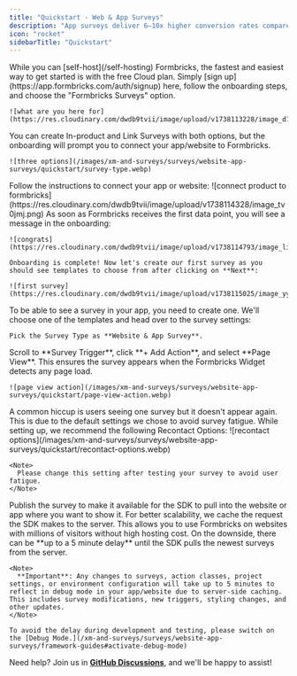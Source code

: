 ```yaml
---
title: "Quickstart - Web & App Surveys"
description: "App surveys deliver 6–10x higher conversion rates compared to email surveys. If you are new to Formbricks, follow the steps in this guide to launch a survey in your web or mobile app (React Native) within 10–15 minutes."
icon: "rocket"
sidebarTitle: "Quickstart"
---
```


<Steps>
  <Step title="Create a Formbricks cloud account">
    While you can [self-host](/self-hosting) Formbricks, the fastest and easiest way to get started is with the free Cloud plan. Simply [sign up](https://app.formbricks.com/auth/signup) here, follow the onboarding steps, and choose the "Formbricks Surveys" option.
    
    ![what are you here for](https://res.cloudinary.com/dwdb9tvii/image/upload/v1738113228/image_d11uiy.png)
  </Step>

  <Step title="Choose 'In-product surveys'">
    You can create In-product and Link Surveys with both options, but the onboarding will prompt you to connect your app/website to Formbricks.

    ![three options](/images/xm-and-surveys/surveys/website-app-surveys/quickstart/survey-type.webp)

  </Step>

<Step title="Connect your App/Website">
  Follow the instructions to connect your app or website: ![connect product to
  formbricks](https://res.cloudinary.com/dwdb9tvii/image/upload/v1738114328/image_tv0jmj.png)
</Step>

  <Step title="Confirm setup">
    As soon as Formbricks receives the first data point, you will see a message in the onboarding:

    ![congrats](https://res.cloudinary.com/dwdb9tvii/image/upload/v1738114793/image_lij7kw.png)

    Onboarding is complete! Now let's create our first survey as you should see templates to choose from after clicking on **Next**:

    ![first survey](https://res.cloudinary.com/dwdb9tvii/image/upload/v1738115025/image_yyuuzn.jpg)

  </Step>

  <Step title="Create your first survey">
    To be able to see a survey in your app, you need to create one. We'll choose one of the templates and head over to the survey settings:

    Pick the Survey Type as **Website & App Survey**.

  </Step>

  <Step title="Create trigger to show survey">
    Scroll to **Survey Trigger**, click **+ Add Action**, and select **Page View**. This ensures the survey appears when the Formbricks Widget detects any page load.

    ![page view action](/images/xm-and-surveys/surveys/website-app-surveys/quickstart/page-view-action.webp)

  </Step>

  <Step title="Set Recontact Options right">
  A common hiccup is users seeing one survey but it doesn't appear again. This is due to the default settings we chose to avoid survey fatigue. While setting up, we recommend the following Recontact Options:
  ![recontact options](/images/xm-and-surveys/surveys/website-app-surveys/quickstart/recontact-options.webp)

    <Note>
      Please change this setting after testing your survey to avoid user fatigue.
    </Note>

  </Step>

  <Step title="Publish the survey">
  Publish the survey to make it available for the SDK to pull into the website or app where you want to show it.
  </Step>

  <Step title="Enable debug mode in website / app">
    For better scalability, we cache the request the SDK makes to the server. This allows you to use Formbricks on websites with millions of visitors without high hosting cost. On the downside, there can be **up to a 5 minute delay** until the SDK pulls the newest surveys from the server.
  
    <Note>
      **Important**: Any changes to surveys, action classes, project settings, or environment configuration will take up to 5 minutes to reflect in debug mode in your app/website due to server-side caching. This includes survey modifications, new triggers, styling changes, and other updates.
    </Note>
  
    To avoid the delay during development and testing, please switch on the [Debug Mode.](/xm-and-surveys/surveys/website-app-surveys/framework-guides#activate-debug-mode)
  </Step>
</Steps>

Need help? Join us in [**GitHub Discussions**](https://github.com/formbricks/formbricks/discussions), and we'll be happy to assist!
